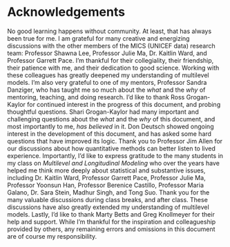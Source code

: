 # Acknowledgements {.unnumbered}  

No good learning happens without community. At least, that has always been true for me. I am grateful for many creative and energizing discussions with the other members of the MICS (UNICEF data) research team: Professor Shawna Lee, Professor Julie Ma, Dr. Kaitlin Ward, and Professor Garrett Pace. I'm thankful for their collegiality, their friendship, their patience with me, and their dedication to good science. Working with these colleagues has greatly deepened my understanding of multilevel models. I'm also very grateful to one of my mentors, Professor Sandra Danziger, who has taught me so much about the *what* and the *why* of mentoring, teaching, and doing research. I'd like to thank Ross Grogan-Kaylor for continued interest in the progress of this document, and probing thoughtful questions. Shari Grogan-Kaylor had many important and challenging questions about the *what* and the *why* of this document, and most importantly to me, *has believed* in it. Don Deutsch showed ongoing interest in the development of this document, and has asked some hard questions that have improved its logic. Thank you to Professor Jim Allen for our discussions about how quantitative methods can better listen to lived experience. Importantly, I'd like to express gratitude to the many students in my class on *Multilevel and Longitudinal Modeling* who over the years have helped me think more deeply about statistical and substantive issues, including Dr. Kaitlin Ward, Professor Garrett Pace, Professor Julie Ma, Professor Yoonsun Han, Professor Berenice Castillo, Professor Maria Galano, Dr. Sara Stein, Madhur Singh, and Tong Suo. Thank you for the many valuable discussions during class breaks, and after class. These discussions have also greatly extended my understanding of multilevel models. Lastly, I'd like to thank Marty Betts and Greg Knollmeyer for their help and support. While I'm thankful for the inspiration and colleagueship provided by others, any remaining errors and omissions in this document are of course my responsibility.
